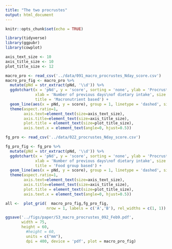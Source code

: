 ```yaml
---
title: "The two procrustes"
output: html_document
---
```


```r
knitr::opts_chunk$set(echo = TRUE)
```

```r
library(tidyverse)
library(ggpubr)
library(cowplot)

axis_text_size <- 10
axis_title_size <- 10
plot_title_size <- 12
```

```r
macro_pro <- read_csv('../data/091_macro_procrustes_Nday_score.csv')
macro_pro_fig <- macro_pro %>% 
  mutate(pNd = str_extract(pNd, '\\d')) %>% 
  ggdotchart(x = 'pNd', y = 'score', sorting = 'none', ylab = 'Procrustes score',
             xlab = 'Number of previous days\nof dietary intake', size = 1.3,
             title = 'Macronutrient based') +
  geom_line(aes(x = pNd, y = score), group = 1, linetype = 'dashed', size = 0.3) +
  theme(aspect.ratio=1,
        axis.text=element_text(size=axis_text_size), 
        axis.title=element_text(size=axis_title_size),
        plot.title = element_text(size=plot_title_size),
        axis.text.x = element_text(angle=0, hjust=0.5)) 


```

```r
fg_pro <- read_csv('../data/022_procrustes_Nday_score.csv')

fg_pro_fig <- fg_pro %>% 
  mutate(pNd = str_extract(pNd, '\\d')) %>% 
  ggdotchart(x = 'pNd', y = 'score', sorting = 'none', ylab = 'Procrustes score',
             xlab = 'Number of previous days\nof dietary intake', size = 1.3,
             title = 'Food group based') +
  geom_line(aes(x = pNd, y = score), group = 1, linetype = 'dashed', size = 0.3) +
  theme(aspect.ratio=1,
        axis.text=element_text(size=axis_text_size), 
        axis.title=element_text(size=axis_title_size),
        plot.title = element_text(size=plot_title_size),
        axis.text.x = element_text(angle=0, hjust=0.5)) 

```

```r
all <-  plot_grid(  macro_pro_fig,fg_pro_fig,
                  nrow = 1, labels = c('A','B'), rel_widths = c(1, 1))

ggsave('../figs/paper/S3_macro_procrustes_092_Feb9.pdf',
       width = 75,
       height = 60, 
         #height = 60,
         units = c("mm"),
         dpi = 400, device = 'pdf', plot = macro_pro_fig)
```

